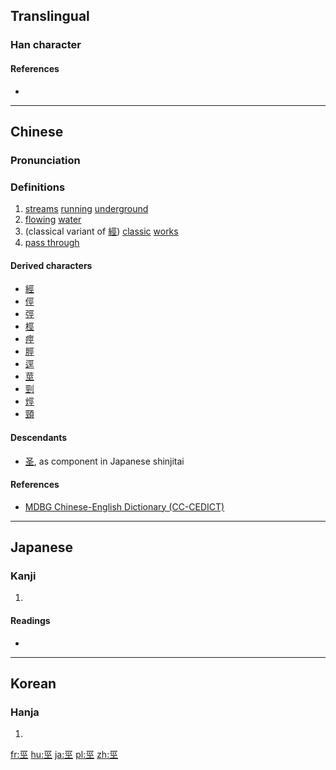 {{also|圣}}
==Translingual==

===Han character===
{{Han char|rn=47|rad=巛|as=04|sn=7|four=1010<sub>1</sub>|canj=一女女一 (MVVM)|ids=⿳一巛工}}

====References====
* {{Han ref|kx=0324.070|dkj=08681|dj=0624.140|hdz=10412.070|uh=5DE0|ud=24032|bh=CACA|bd=51914}}

----

==Chinese==
{{zh-forms}}

===Pronunciation===
{{zh-pron
|m=jīng
|c=ging1
|mc=y
|oc=y
|ma=
|cat=n,v
}}

===Definitions===
# [[stream]]s [[running]] [[underground]]
# [[flowing]] [[water]]
# (classical variant of [[經]]) [[classic]] [[work]]s
# [[pass through]]

====Derived characters====
* [[經]]
* [[俓]]
* [[弳]]
* [[桱]]
* [[痙]]
* [[脛]]
* [[逕]]
* [[莖]]
* [[剄]]
* [[烴]]
* [[頸]]

====Descendants====
* [[圣]], as component in Japanese shinjitai

====References====
*[http://www.mdbg.net/chindict/chindict.php?page=worddict&wdrst=1&wdqb=%E7%B6%93 MDBG Chinese-English Dictionary (CC-CEDICT)]

----

==Japanese==

===Kanji===
{{ja-kanji|grade=|rs=巛04}}

# {{defn|lang=ja|sort=巛04}}

====Readings====
* {{ja-readings|on=[[けい]] (kei), [[きょう]] (kyō)|kun=}}

----

==Korean==

===Hanja===
{{ko-hanja|hangeul=[[경]]|rv=gyeong|mr=kyŏng}}

# {{defn|lang=ko|sort=巛04}}

[[fr:巠]]
[[hu:巠]]
[[ja:巠]]
[[pl:巠]]
[[zh:巠]]